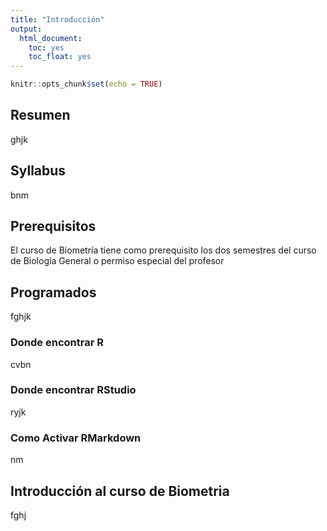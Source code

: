 ```yaml
---
title: "Introducción"
output: 
  html_document:
    toc: yes
    toc_float: yes
---
```


```r
knitr::opts_chunk$set(echo = TRUE)
```




## Resumen
 ghjk

## Syllabus
bnm

## Prerequisitos

El curso de Biometría tiene como prerequisito los dos semestres del curso de Biología General o permiso especial del profesor 

## Programados
fghjk

### Donde encontrar R

cvbn

### Donde encontrar RStudio

ryjk

### Como Activar RMarkdown

nm

## Introducción al curso de Biometria

fghj